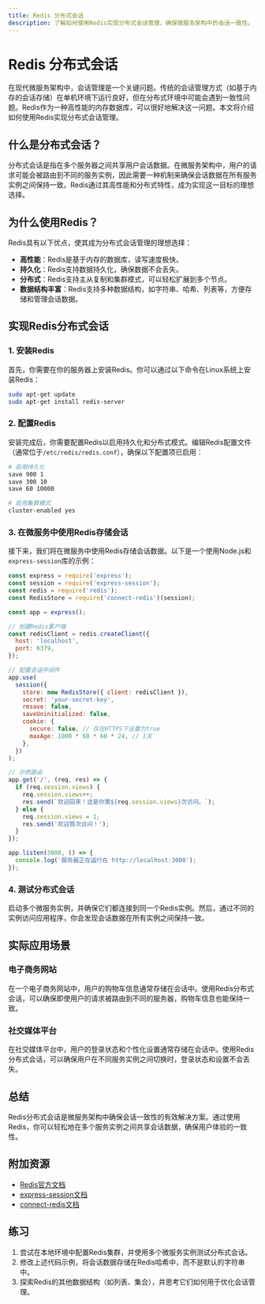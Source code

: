 ```yaml
---
title: Redis 分布式会话
description: 了解如何使用Redis实现分布式会话管理，确保微服务架构中的会话一致性。
---
```


# Redis 分布式会话

在现代微服务架构中，会话管理是一个关键问题。传统的会话管理方式（如基于内存的会话存储）在单机环境下运行良好，但在分布式环境中可能会遇到一致性问题。Redis作为一种高性能的内存数据库，可以很好地解决这一问题。本文将介绍如何使用Redis实现分布式会话管理。

## 什么是分布式会话？

分布式会话是指在多个服务器之间共享用户会话数据。在微服务架构中，用户的请求可能会被路由到不同的服务实例，因此需要一种机制来确保会话数据在所有服务实例之间保持一致。Redis通过其高性能和分布式特性，成为实现这一目标的理想选择。

## 为什么使用Redis？

Redis具有以下优点，使其成为分布式会话管理的理想选择：

- **高性能**：Redis是基于内存的数据库，读写速度极快。
- **持久化**：Redis支持数据持久化，确保数据不会丢失。
- **分布式**：Redis支持主从复制和集群模式，可以轻松扩展到多个节点。
- **数据结构丰富**：Redis支持多种数据结构，如字符串、哈希、列表等，方便存储和管理会话数据。

## 实现Redis分布式会话

### 1. 安装Redis

首先，你需要在你的服务器上安装Redis。你可以通过以下命令在Linux系统上安装Redis：

```bash
sudo apt-get update
sudo apt-get install redis-server
```

### 2. 配置Redis

安装完成后，你需要配置Redis以启用持久化和分布式模式。编辑Redis配置文件（通常位于`/etc/redis/redis.conf`），确保以下配置项已启用：

```bash
# 启用持久化
save 900 1
save 300 10
save 60 10000

# 启用集群模式
cluster-enabled yes
```

### 3. 在微服务中使用Redis存储会话

接下来，我们将在微服务中使用Redis存储会话数据。以下是一个使用Node.js和`express-session`库的示例：

```javascript
const express = require('express');
const session = require('express-session');
const redis = require('redis');
const RedisStore = require('connect-redis')(session);

const app = express();

// 创建Redis客户端
const redisClient = redis.createClient({
  host: 'localhost',
  port: 6379,
});

// 配置会话中间件
app.use(
  session({
    store: new RedisStore({ client: redisClient }),
    secret: 'your-secret-key',
    resave: false,
    saveUninitialized: false,
    cookie: {
      secure: false, // 仅在HTTPS下设置为true
      maxAge: 1000 * 60 * 60 * 24, // 1天
    },
  })
);

// 示例路由
app.get('/', (req, res) => {
  if (req.session.views) {
    req.session.views++;
    res.send(`欢迎回来！这是你第${req.session.views}次访问。`);
  } else {
    req.session.views = 1;
    res.send('欢迎首次访问！');
  }
});

app.listen(3000, () => {
  console.log('服务器正在运行在 http://localhost:3000');
});
```

### 4. 测试分布式会话

启动多个微服务实例，并确保它们都连接到同一个Redis实例。然后，通过不同的实例访问应用程序，你会发现会话数据在所有实例之间保持一致。

## 实际应用场景

### 电子商务网站

在一个电子商务网站中，用户的购物车信息通常存储在会话中。使用Redis分布式会话，可以确保即使用户的请求被路由到不同的服务器，购物车信息也能保持一致。

### 社交媒体平台

在社交媒体平台中，用户的登录状态和个性化设置通常存储在会话中。使用Redis分布式会话，可以确保用户在不同服务实例之间切换时，登录状态和设置不会丢失。

## 总结

Redis分布式会话是微服务架构中确保会话一致性的有效解决方案。通过使用Redis，你可以轻松地在多个服务实例之间共享会话数据，确保用户体验的一致性。

## 附加资源

- [Redis官方文档](https://redis.io/documentation)
- [express-session文档](https://github.com/expressjs/session)
- [connect-redis文档](https://github.com/tj/connect-redis)

## 练习

1. 尝试在本地环境中配置Redis集群，并使用多个微服务实例测试分布式会话。
2. 修改上述代码示例，将会话数据存储在Redis哈希中，而不是默认的字符串中。
3. 探索Redis的其他数据结构（如列表、集合），并思考它们如何用于优化会话管理。
